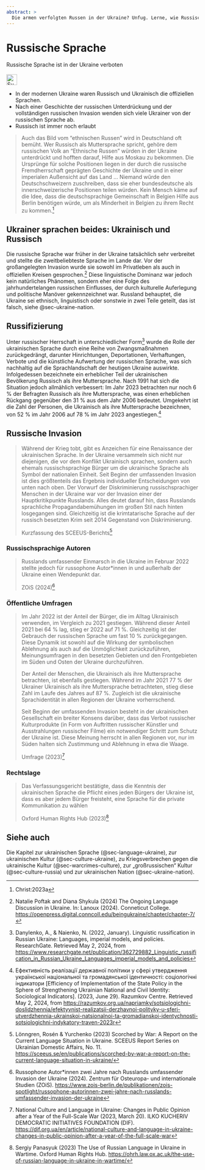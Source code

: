 ```yaml
---
abstract: > 
  Die armen verfolgten Russen in der Ukraine? Unfug. Lerne, wie Russischsprachige in der Ukraine Ukrainer sind und Russland hassen.
---
```


# Russische Sprache {#sec-language-russia}

::: {.callout-caution title="Mythos"}
Russische Sprache ist in der Ukraine verboten
[<br></br>![Suche nach Stichwort in EUvsDisinfo](../all_common_img/EUvsDisinfo_400x240.jpg){height=2em}](https://euvsdisinfo.eu/disinformation-cases/?text=russian%20language&sort=relevance)
:::

::: {.callout-tip title="Wahrheit"}
- In der modernen Ukraine waren Russisch und Ukrainisch die offiziellen Sprachen.
- Nach einer Geschichte der russischen Unterdrückung und der vollständigen russischen Invasion wenden sich viele Ukrainer von der russischen Sprache ab.
- Russisch ist immer noch erlaubt
:::

> Auch das Bild vom "ethnischen Russen" wird in Deutschland oft bemüht. Wer Russisch als Muttersprache spricht, gehöre dem russischen Volk an "Ethnische Russen" würden in der Ukraine unterdrückt und hofften darauf, Hilfe aus Moskau zu bekommen. Die Ursprünge für solche Positionen liegen in der durch die russische Fremdherrschaft geprägten Geschichte der Ukraine und in einer imperialen Außensicht auf das Land ... Niemand wűrde den Deutschschweizern zuschreiben, dass sie eher bundesdeutsche als innerschweizerische Positionen teilen würden. Kein Mensch käme auf die Idee, dass die deutschsprachige Gemeinschaft in Belgien Hilfe aus Berlin benötigen würde, um als Minderheit in Belgien zu ihrem Recht zu kommen.^[Christ:2023a]


## Ukrainer sprachen beides: Ukrainisch und Russisch

Die russische Sprache war früher in der Ukraine tatsächlich sehr verbreitet und stellte die zweitbeliebteste Sprache im Lande dar. Vor der großangelegten Invasion wurde sie sowohl im Privatleben als auch in offiziellen Kreisen gesprochen.[^language-russia.de-1] Diese linguistische Dominanz war jedoch kein natürliches Phänomen, sondern eher eine Folge des jahrhundertelangen russischen Einflusses, der durch kulturelle Auferlegung und politische Manöver gekennzeichnet war. Russland behauptet, die Ukraine sei ethnisch, linguistisch oder sonstwie in zwei Teile geteilt, das ist falsch, siehe @sec-ukraine-nation.


## Russifizierung

Unter russischer Herrschaft in unterschiedlicher Form[^language-russia.de-5] wurde die Rolle der ukrainischen Sprache durch eine Reihe von Zwangsmaßnahmen zurückgedrängt, darunter Hinrichtungen, Deportationen, Verhaftungen, Verbote und die künstliche Aufwertung der russischen Sprache, was sich nachhaltig auf die Sprachlandschaft der heutigen Ukraine auswirkte. Infolgedessen bezeichnete ein erheblicher Teil der ukrainischen Bevölkerung Russisch als ihre Muttersprache. Nach 1991 hat sich die Situation jedoch allmählich verbessert: Im Jahr 2023 betrachten nur noch 6 % der Befragten Russisch als ihre Muttersprache, was einen erheblichen Rückgang gegenüber den 31 % aus dem Jahr 2006 bedeutet. Umgekehrt ist die Zahl der Personen, die Ukrainisch als ihre Muttersprache bezeichnen, von 52 % im Jahr 2006 auf 78 % im Jahr 2023 angestiegen.[^language-russia.de-7]


## Russische Invasion

> Während der Krieg tobt, gibt es Anzeichen für eine Renaissance der ukrainischen Sprache. In der Ukraine versammeln sich nicht nur diejenigen, die vor dem Konflikt Ukrainisch sprachen, sondern auch ehemals russischsprachige Bürger um die ukrainische Sprache als Symbol der nationalen Einheit. Seit Beginn der umfassenden Invasion ist dies größtenteils das Ergebnis individueller Entscheidungen von unten nach oben. Der Vorwurf der Diskriminierung russischsprachiger Menschen in der Ukraine war vor der Invasion einer der Hauptkritikpunkte Russlands. Alles deutet darauf hin, dass Russlands sprachliche Propagandabemühungen im großen Stil nach hinten losgegangen sind. Gleichzeitig ist die krimtatarische Sprache auf der russisch besetzten Krim seit 2014 Gegenstand von Diskriminierung.
> 
> Kurzfassung des SCEEUS-Berichts[^language-russia.de-6]


### Russischsprachige Autoren 

> Russlands umfassender Einmarsch in die Ukraine im Februar 2022 stellte jedoch für russophone Autor*innen in und außerhalb der Ukraine einen Wendepunkt dar.
> 
> ZOiS (2024)[^language-russia.de-4]


### Öffentliche Umfragen

> Im Jahr 2022 ist der Anteil der Bürger, die im Alltag Ukrainisch verwenden, im Vergleich zu 2021 gestiegen. Während dieser Anteil 2021 bei 64 % lag, stieg er 2022 auf 71 %. Gleichzeitig ist der Gebrauch der russischen Sprache um fast 10 % zurückgegangen. Diese Dynamik ist sowohl auf die Wirkung der symbolischen Ablehnung als auch auf die Unmöglichkeit zurückzuführen, Meinungsumfragen in den besetzten Gebieten und den Frontgebieten im Süden und Osten der Ukraine durchzuführen.  
>
> Der Anteil der Menschen, die Ukrainisch als ihre Muttersprache betrachten, ist ebenfalls gestiegen.  Während im Jahr 2021 77 % der Ukrainer Ukrainisch als ihre Muttersprache betrachteten, stieg diese Zahl im Laufe des Jahres auf 87 %. Zugleich ist die ukrainische Sprachidentität in allen Regionen der Ukraine vorherrschend.
> 
> Seit Beginn der umfassenden Invasion besteht in der ukrainischen Gesellschaft ein breiter Konsens darüber, dass das Verbot russischer Kulturprodukte (in Form von Auftritten russischer Künstler und Ausstrahlungen russischer Filme) ein notwendiger Schritt zum Schutz der Ukraine ist. Diese Meinung herrscht in allen Regionen vor, nur im Süden halten sich Zustimmung und Ablehnung in etwa die Waage.
>
> Umfrage (2023)[^language-russia.de-2]



### Rechtslage

> Das Verfassungsgericht bestätigte, dass die Kenntnis der ukrainischen Sprache die Pflicht eines jeden Bürgers der Ukraine ist, dass es aber jedem Bürger freisteht, eine Sprache für die private Kommunikation zu wählen
> 
> Oxford Human Rights Hub (2023)[^language-russia.de-3]


## Siehe auch

Die Kapitel zur ukrainischen Sprache (@sec-language-ukraine), zur ukrainischen Kultur (@sec-culture-ukraine), zu Kriegsverbrechen gegen die ukrainische Kultur (@sec-warcrimes-culture), zur „großrussischen“ Kultur (@sec-culture-russia) und zur ukrainischen Nation (@sec-ukraine-nation).


[^language-russia.de-5]:  Danylenko, A., & Naienko, N. (2022, January). Linguistic russification in Russian Ukraine: Languages, imperial models, and policies. ResearchGate. Retrieved May 2, 2024, from [https://www.researchgate.net/publication/362729882\_Linguistic\_russification\_in\_Russian\_Ukraine\_Languages\_imperial\_models\_and\_policies](https://www.researchgate.net/publication/362729882_Linguistic_russification_in_Russian_Ukraine_Languages_imperial_models_and_policies) 

[^language-russia.de-7]:  Ефективність реалізації державної політики у сфері утвердження української національної та громадянської ідентичності: соціологічні індикатори \[Efficiency of Implementation of the State Policy in the Sphere of Strengthening Ukrainian National and Civil Identity: Sociological Indicators\]. (2023, June 29). Razumkov Centre. Retrieved May 2, 2024, from [https://razumkov.org.ua/napriamky/sotsiologichni-doslidzhennia/efektyvnist-realizatsii-derzhavnoi-polityky-u-sferi-utverdzhennia-ukrainskoi-natsionalnoi-ta-gromadianskoi-identychnosti-sotsiologichni-indykatory-traven-2023r](https://razumkov.org.ua/napriamky/sotsiologichni-doslidzhennia/efektyvnist-realizatsii-derzhavnoi-polityky-u-sferi-utverdzhennia-ukrainskoi-natsionalnoi-ta-gromadianskoi-identychnosti-sotsiologichni-indykatory-traven-2023r)


[^language-russia.de-1]: Natalie Poftak and Diana Shykula (2024) The Ongoing Language Discussion in Ukraine. In: Lanoux (2024). Conneticut College.   [https://openpress.digital.conncoll.edu/beingukraine/chapter/chapter-7/](https://openpress.digital.conncoll.edu/beingukraine/chapter/chapter-7/)

[^language-russia.de-2]: National Culture and Language in Ukraine: Changes in Public Opinion after a Year of the Full-Scale War (2023, March 20). ILKO KUCHERIV DEMOCRATIC INITIATIVES FOUNDATION (DIF). [https://dif.org.ua/en/article/national-culture-and-language-in-ukraine-changes-in-public-opinion-after-a-year-of-the-full-scale-war](https://dif.org.ua/en/article/national-culture-and-language-in-ukraine-changes-in-public-opinion-after-a-year-of-the-full-scale-war)

[^language-russia.de-3]: Sergiy Panasyuk (2023) The Use of Russian Language in Ukraine in Wartime. Oxford Human Rights Hub. [https://ohrh.law.ox.ac.uk/the-use-of-russian-language-in-ukraine-in-wartime/](https://ohrh.law.ox.ac.uk/the-use-of-russian-language-in-ukraine-in-wartime/)

[^language-russia.de-4]: Russophone Autor*innen zwei Jahre nach Russlands umfassender Invasion der Ukraine (2024). Zentrum für Osteuropa- und internationale Studien (ZOiS). [https://www.zois-berlin.de/publikationen/zois-spotlight/russophone-autorinnen-zwei-jahre-nach-russlands-umfassender-invasion-der-ukraine](https://www.zois-berlin.de/publikationen/zois-spotlight/russophone-autorinnen-zwei-jahre-nach-russlands-umfassender-invasion-der-ukraine)

[^language-russia.de-6]: Lönngren, Rosén & Yurchenko (2023) Scorched by War: A Report on the Current Language Situation in Ukraine. SCEEUS Report Series on Ukrainian Domestic Affairs, No. 11. [https://sceeus.se/en/publications/scorched-by-war-a-report-on-the-current-language-situation-in-ukraine/](https://sceeus.se/en/publications/scorched-by-war-a-report-on-the-current-language-situation-in-ukraine/)

